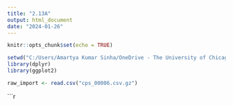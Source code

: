 ```yaml
---
title: "2.13A"
output: html_document
date: "2024-01-26"
---
```


```r
knitr::opts_chunk$set(echo = TRUE)
```

```r
setwd("C:/Users/Amartya Kumar Sinha/OneDrive - The University of Chicago/Miscellaneous/Personal/AdvIllinois_Analysis/GraphsToReplicate/Graph2.13A") 
library(dplyr)
library(ggplot2)
```

```r
raw_import <- read.csv("cps_00006.csv.gz")
```

```r